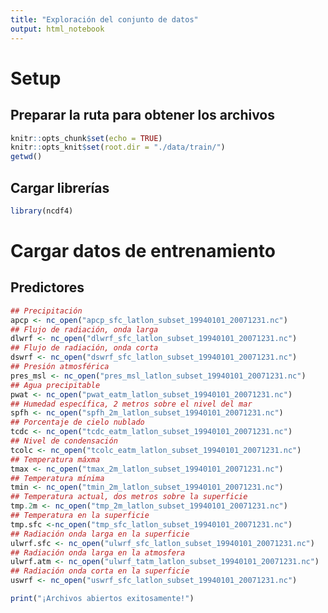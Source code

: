 ```yaml
---
title: "Exploración del conjunto de datos"
output: html_notebook
---
```


# Setup
## Preparar la ruta para obtener los archivos
```r
knitr::opts_chunk$set(echo = TRUE)
knitr::opts_knit$set(root.dir = "./data/train/")
getwd()
```

## Cargar librerías
```r
library(ncdf4)
```

# Cargar datos de entrenamiento

## Predictores

```r
## Precipitación
apcp <- nc_open("apcp_sfc_latlon_subset_19940101_20071231.nc") 
## Flujo de radiación, onda larga
dlwrf <- nc_open("dlwrf_sfc_latlon_subset_19940101_20071231.nc")
## Flujo de radiación, onda corta
dswrf <- nc_open("dswrf_sfc_latlon_subset_19940101_20071231.nc") 
## Presión atmosférica
pres_msl <- nc_open("pres_msl_latlon_subset_19940101_20071231.nc") 
## Agua precipitable
pwat <- nc_open("pwat_eatm_latlon_subset_19940101_20071231.nc") 
## Humedad específica, 2 metros sobre el nivel del mar
spfh <- nc_open("spfh_2m_latlon_subset_19940101_20071231.nc")
## Porcentaje de cielo nublado
tcdc <- nc_open("tcdc_eatm_latlon_subset_19940101_20071231.nc")
## Nivel de condensación
tcolc <- nc_open("tcolc_eatm_latlon_subset_19940101_20071231.nc")
## Temperatura máxma
tmax <- nc_open("tmax_2m_latlon_subset_19940101_20071231.nc")
## Temperatura mínima
tmin <- nc_open("tmin_2m_latlon_subset_19940101_20071231.nc")
## Temperatura actual, dos metros sobre la superficie
tmp.2m <- nc_open("tmp_2m_latlon_subset_19940101_20071231.nc")
## Temperatura en la superficie
tmp.sfc <-nc_open("tmp_sfc_latlon_subset_19940101_20071231.nc")
## Radiación onda larga en la superficie
ulwrf.sfc <- nc_open("ulwrf_sfc_latlon_subset_19940101_20071231.nc")
## Radiación onda larga en la atmosfera
ulwrf.atm <- nc_open("ulwrf_tatm_latlon_subset_19940101_20071231.nc")
## Radiación onda corta en la superficie
uswrf <- nc_open("uswrf_sfc_latlon_subset_19940101_20071231.nc")

print("¡Archivos abiertos exitosamente!")
```

